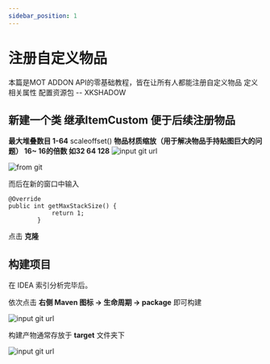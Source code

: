 ```yaml
---
sidebar_position: 1
---
```



# 注册自定义物品

本篇是MOT ADDON API的零基础教程，皆在让所有人都能注册自定义物品 定义相关属性 配置资源包
                      -- XKSHADOW



## 新建一个类 继承ItemCustom 便于后续注册物品
 **最大堆叠数目 1-64**
scaleoffset() **物品材质缩放（用于解决物品手持贴图巨大的问题） 16~ 16的倍数 如32 64 128**
![input git url](/images/tutorial-basics/2.png)









![from git](/images/tutorial-basics/1.jpg)

而后在新的窗口中输入

```url
@Override
public int getMaxStackSize() {
            return 1;
        }
```



点击 **克隆**

## 构建项目

在 IDEA 索引分析完毕后。

依次点击 **右侧 Maven 图标 -> 生命周期 -> package** 即可构建

![input git url](/images/tutorial-basics/3.jpg)

构建产物通常存放于 **target** 文件夹下

![input git url](/images/tutorial-basics/4.jpg)
